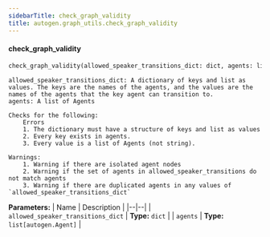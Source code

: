 ```yaml
---
sidebarTitle: check_graph_validity
title: autogen.graph_utils.check_graph_validity
---
```


<code class="doc-symbol doc-symbol-heading doc-symbol-function"></code>
#### check_graph_validity

```python
check_graph_validity(allowed_speaker_transitions_dict: dict, agents: list[autogen.Agent]) -> 
```

    allowed_speaker_transitions_dict: A dictionary of keys and list as values. The keys are the names of the agents, and the values are the names of the agents that the key agent can transition to.
    agents: A list of Agents
    
    Checks for the following:
        Errors
        1. The dictionary must have a structure of keys and list as values
        2. Every key exists in agents.
        3. Every value is a list of Agents (not string).
    
    Warnings:
        1. Warning if there are isolated agent nodes
        2. Warning if the set of agents in allowed_speaker_transitions do not match agents
        3. Warning if there are duplicated agents in any values of `allowed_speaker_transitions_dict`

<b>Parameters:</b>
| Name | Description |
|--|--|
| `allowed_speaker_transitions_dict` | **Type:** `dict` |
| `agents` | **Type:** `list[autogen.Agent]` |

<br />